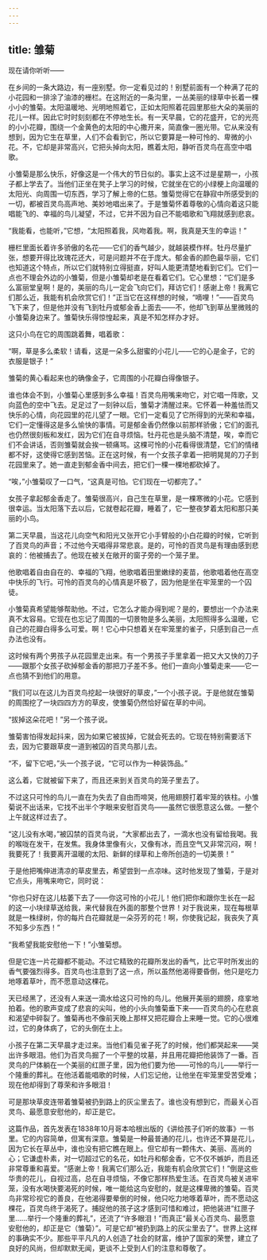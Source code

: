 ```yaml
---
---
---
```

title: 雏菊
---






现在请你听听——

在乡间的一条大路边，有一座别墅。你一定看见过的！别墅前面有一个种满了花的小花园和一排涂了油漆的栅栏。在这附近的一条沟里，一丛美丽的绿草中长着一棵小小的雏菊。太阳温暖地、光明地照着它，正如太阳照着花园里那些大朵的美丽的花儿一样。因此它时时刻刻都在不停地生长。有一天早晨，它的花盛开，它的光亮的小小花瓣，围绕一个金黄色的太阳的中心撒开来，简直像一圈光带。它从来没有想到，因为它生在草里，人们不会看到它，所以它要算是一种可怜的、卑微的小花。不，它却是非常高兴，它把头掉向太阳，瞧着太阳，静听百灵鸟在高空中唱歌。

小雏菊是那么快乐，好像这是一个伟大的节日似的。事实上这不过是星期一，小孩子都上学去了。当他们正坐在凳子上学习的时候，它就坐在它的小绿梗上向温暖的太阳光、向周围一切东西，学习了解上帝的仁慈。雏菊觉得它在静寂中所感受到的一切，都被百灵鸟高声地、美妙地唱出来了。于是雏菊怀着尊敬的心情向着这只能唱能飞的、幸福的鸟儿凝望，不过，它并不因为自己不能唱歌和飞翔就感到悲哀。

“我能看，也能听，”它想，“太阳照着我，风吻着我。啊，我真是天生的幸运！”

栅栏里面长着许多骄傲的名花——它们的香气越少，就越装模作样。牡丹尽量扩张，想要开得比玫瑰花还大，可是问题并不在于庞大。郁金香的颜色最华丽，它们也知道这个特点，所以它们就特别立得挺直，好叫人能更清楚地看到它们。它们一点也不理会外边的小雏菊，但是小雏菊却老是在看着它们。它心里想：“它们是多么富丽堂皇啊！是的，美丽的鸟儿一定会飞向它们，拜访它们！感谢上帝！我离它们那么近，我能有机会欣赏它们！”正当它在这样想的时候，“嘀哩！”——百灵鸟飞下来了，但是他并没有飞到牡丹或郁金香上面去——不，他却飞到草丛里微贱的小雏菊身边来了。雏菊快乐得惊惶起来，真是不知怎样办才好。

这只小鸟在它的周围跳着舞，唱着歌：

“啊，草是多么柔软！请看，这是一朵多么甜蜜的小花儿——它的心是金子，它的衣服是银子！”

雏菊的黄心看起来也的确像金子，它周围的小花瓣白得像银子。

谁也体会不到，小雏菊心里感到多么幸福！百灵鸟用嘴来吻它，对它唱一阵歌，又向蓝色的空中飞去。足足过了一刻钟以后，雏菊才清醒过来。它怀着一种羞怯而又快乐的心情，向花园里的花儿望了一眼。它们一定看见了它所得到的光荣和幸福，它们一定懂得这是多么愉快的事情。可是郁金香仍然像以前那样骄傲；它们的面孔也仍然很刻板和发红，因为它们在自寻烦恼。牡丹花也是头脑不清楚，唉，幸而它们不会讲话，否则雏菊就会挨一顿痛骂。这棵可怜的小花看得很清楚，它们的情绪都不好，这使得它感到苦恼。正在这时候，有一个女孩子拿着一把明晃晃的刀子到花园里来了。她一直走到郁金香中间去，把它们一棵一棵地都砍掉了。

“唉，”小雏菊叹了一口气，“这真是可怕。它们现在一切都完了。”

女孩子拿起郁金香走了。雏菊很高兴，自己生在草里，是一棵寒微的小花。它感到很幸运。当太阳落下去以后，它就卷起花瓣，睡着了，它一整夜梦着太阳和那只美丽的小鸟。

第二天早晨，当这花儿向空气和阳光又张开它小手臂般的小白花瓣的时候，它听到了百灵鸟的声音；不过他今天唱得非常悲哀。是的，可怜的百灵鸟是有理由感到悲哀的：他被捕去了。他现在被关在敞开的窗子旁的一个笼子里。

他歌唱着自由自在的、幸福的飞翔，他歌唱着田里嫩绿的麦苗，他歌唱着他在高空中快乐的飞行。可怜的百灵鸟的心情真是坏极了，因为他是坐在牢笼里的一个囚徒。

小雏菊真希望能够帮助他。不过，它怎么才能办得到呢？是的，要想出一个办法来真不太容易。它现在也忘记了周围的一切景物是多么美丽，太阳照得多么温暖，它自己的花瓣白得多么可爱。啊！它心中只想着关在牢笼里的雀子，只感到自己一点办法也没有。

这时候有两个男孩子从花园里走出来。有一个男孩子手里拿着一把又大又快的刀子——跟那个女孩子砍掉郁金香的那把刀子差不多。他们一直向小雏菊走来——它一点也猜不到他们的用意。

“我们可以在这儿为百灵鸟挖起一块很好的草皮，”一个小孩子说。于是他就在雏菊的周围挖了一块四四方方的草皮，使雏菊仍然恰好留在草的中间。

“拔掉这朵花吧！”另一个孩子说。

雏菊害怕得发起抖来，因为如果它被拔掉，它就会死去的。它现在特别需要活下去，因为它要跟草皮一道到被囚的百灵鸟那儿去。

“不，留下它吧，”头一个孩子说，“它可以作为一种装饰品。”

这么着，它就被留下来了，而且还来到关百灵鸟的笼子里去了。

不过这只可怜的鸟儿一直在为失去了自由而啼哭，他用翅膀打着牢笼的铁柱。小雏菊说不出话来，它找不出半个字眼来安慰百灵鸟——虽然它很愿意这么做。一整个上午就这样过去了。

“这儿没有水喝，”被囚禁的百灵鸟说，“大家都出去了，一滴水也没有留给我喝。我的喉咙在发干，在发焦。我身体里像有火，又像有冰，而且空气又非常沉闷，啊！我要死了！我要离开温暖的太阳、新鲜的绿草和上帝所创造的一切美景！”

于是他把嘴伸进清凉的草皮里去，希望尝到一点凉味。这时他发现了雏菊，于是对它点头，用嘴来吻它，同时说：

“你也只好在这儿枯萎下去了——你这可怜的小花儿！他们把你和跟你生长在一起的这一小块绿草送给我，来代替我在外面的那整个世界！对于我说来，现在每根草就是一株绿树，你的每片白花瓣就是一朵芬芳的花！啊，你使我记起，我丧失了真不知多少东西！”

“我希望我能安慰他一下！”小雏菊想。

但是它连一片花瓣都不能动。不过它精致的花瓣所发出的香气，比它平时所发出的香气要强烈得多。百灵鸟也注意到了这一点，所以虽然他渴得要昏倒，他只是吃力地啄着草叶，而不愿意动这棵花。

天已经黑了，还没有人来送一滴水给这只可怜的鸟儿。他展开美丽的翅膀，痉挛地拍着。他的歌声变成了悲哀的尖叫，他的小头向雏菊垂下来——百灵鸟的心在悲哀和渴望中碎裂了。雏菊再也不像前天晚上那样又把花瓣合上来睡一觉。它的心很难过，它的身体病了，它的头倒在土上。

小孩子在第二天早晨才走过来。当他们看见雀子死了的时候，他们都哭起来——哭出许多眼泪。他们为百灵鸟掘了一个平整的坟墓，并且用花瓣把他装饰了一番。百灵鸟的尸体躺在一个美丽的红匣子里，因为他们要为他——可怜的鸟儿——举行一个隆重的葬礼。在他活着能唱歌的时候，人们忘记他，让他坐在牢笼里受苦受难；现在他却得到了尊荣和许多眼泪！

可是那块草皮连带着雏菊被扔到路上的灰尘里去了。谁也没有想到它，而最关心百灵鸟、最愿意安慰他的，却正是它。

这篇作品，首先发表在1838年10月哥本哈根出版的《讲给孩子们听的故事》一书里。它的内容简单，但寓有深意。雏菊是一种最普通的花儿，也许还不算是花儿，因为它长在草丛中，谁也没有把它瞧在眼上。但它却有一颗伟大、美丽、高尚的心；它谦虚朴素，对一切超过它的名花，如牡丹和郁金香，它不仅不嫉妒，而且还非常尊重和喜爱。“感谢上帝！我离它们那么近，我能有机会欣赏它们！”倒是这些华贵的花儿，自视过高，总在自寻烦恼，不像它那样热爱生活。在百灵鸟被关进牢笼，没有水喝快要渴死的时候，唯一能给这鸟安慰的，就是这棵卑微的雏菊。百灵鸟非常珍视它的善良，在他渴得要晕倒的时候，他只吃力地啄着草叶，而不愿动这棵花，百灵鸟终于渴死了。捕捉他的孩子这才感到可惜和难过，把他装进“红匣子里……举行一个隆重的葬礼”，还流了“许多眼泪！”而真正“最关心百灵鸟、最愿意安慰他的，却正是它（雏菊）”。可是它却“被扔到路上的灰尘里去了”。世界上这样的事确实不少。那些平平凡凡的人创造了社会的财富，维护了国家的荣誉，建立了良好的风尚，但却默默无闻，更谈不上受到人们的注意和尊敬了。